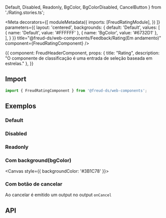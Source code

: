   Default,
  Disabled,
  Readonly,
  BgColor,
  BgColorDisabled,
  CancelButton
} from './Rating.stories.ts';

<Meta
  decorators={[
    moduleMetadata({
      imports: [FreudRatingModule],
    })
  ]}
  parameters={{
    layout: 'centered',
    backgrounds: {
      default: 'Default',
      values: [
        { name: 'Default', value: '#FFFFFF' },
        { name: 'BgColor', value: '#6732D1' },
      ],
    }
  }}
title="@freud-ds/web-components/Feedback/Rating(Em andamento)" component={FreudRatingComponent} />

<Story name="Storyname-hidden">
  {{
    component: FreudHeaderComponent,
    props: {
      title: "Rating",
      description: "O componente de classificação é uma entrada de seleção baseada em estrelas."
    },
  }}
</Story>

## <a id="importing"></a>Import

```ts
import { FreudRatingComponent } from '@freud-ds/web-components';
```

## <a id="exemplos"></a>Exemplos

### Default
<Canvas>
  <Story story={Default}/>
</Canvas>

### Disabled
<Canvas>
  <Story story={Disabled}/>
</Canvas>

### Readonly
<Canvas>
  <Story story={Readonly}/>
</Canvas>

### Com background(bgColor)
<Canvas style={{ backgroundColor: '#3B1C78' }}>
  <Story story={BgColor}/>
  <Story story={BgColorDisabled}/>
</Canvas>

### Com botão de cancelar
Ao cancelar é emitido um output no output `onCancel`
<Canvas>
  <Story story={CancelButton}/>
</Canvas>


## <a id="api"></a>API

<ArgsTable of={FreudRatingComponent} />
